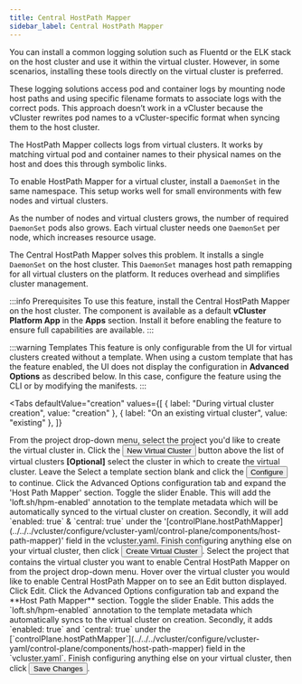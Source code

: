 ```yaml
---
title: Central HostPath Mapper
sidebar_label: Central HostPath Mapper
---
```



You can install a common logging solution such as Fluentd or the ELK stack on the host cluster and use it within the virtual cluster. However, in some scenarios, installing these tools directly on the virtual cluster is preferred.

These logging solutions access pod and container logs by mounting node host paths and using specific filename formats to associate logs with the correct pods. This approach doesn’t work in a vCluster because the vCluster rewrites pod names to a vCluster-specific format when syncing them to the host cluster.

The HostPath Mapper collects logs from virtual clusters. It works by matching virtual pod and container names to their physical names on the host and does this through symbolic links.

To enable HostPath Mapper for a virtual cluster, install a `DaemonSet` in the same namespace. This setup works well for small environments with few nodes and virtual clusters.

As the number of nodes and virtual clusters grows, the number of required `DaemonSet` pods also grows. Each virtual cluster needs one `DaemonSet` per node, which increases resource usage.

The Central HostPath Mapper solves this problem. It installs a single `DaemonSet` on the host cluster. This `DaemonSet` manages host path remapping for all virtual clusters on the platform. It reduces overhead and simplifies cluster management.

:::info Prerequisites
To use this feature, install the Central HostPath Mapper on the host cluster. The component is available as a default **vCluster Platform App** in the **Apps** section. Install it before enabling the feature to ensure full capabilities are available.
:::

:::warning Templates
This feature is only configurable from the UI for virtual clusters created without a template. When using a custom template that has the feature enabled, the UI does not display the configuration in **Advanced Options** as described below. In this case, configure the feature using the CLI or by modifying the manifests.
:::

<Tabs
  defaultValue="creation"
  values={[
    { label: "During virtual cluster creation", value: "creation" },
    { label: "On an existing virtual cluster", value: "existing" },
  ]}
>
  <TabItem value="creation">
    <Flow id="enable-central-hpm-virtualcluster-creation">
      <Step>
        From the project drop-down menu, select the project you'd like to create
        the virtual cluster in.
      </Step>
      <Step>
        Click the <Button>New Virtual Cluster</Button> button above the list of virtual clusters
      </Step>
      <Step>
        <b>[Optional]</b> select the cluster in which to create the virtual
        cluster.
      </Step>
      <Step>
        Leave the <Label>Select a template</Label> section blank and click the <Button>Configure</Button> to continue.
      </Step>
      <Step>
        Click the <Label>Advanced Options</Label> configuration tab and expand
        the 'Host Path Mapper' section.
      </Step>
      <Step>
        Toggle the slider <Label>Enable</Label>. This will add the
        'loft.sh/hpm-enabled' annotation to the template metadata which will be
        automatically synced to the virtual cluster on creation. Secondly, it
        will add `enabled: true` & `central: true` under the '[controlPlane.hostPathMapper](../../../vcluster/configure/vcluster-yaml/control-plane/components/host-path-mapper)' field in the vcluster.yaml.
      </Step>
      <Step>
        Finish configuring anything else on your virtual cluster,
        then click 
        <Button>Create Virtual Cluster</Button>.
      </Step>
    </Flow>
  </TabItem>
  <TabItem value="existing">
    <Flow id="enable-central-hpm-virtualcluster-existing">
      <Step>
        Select the project that contains the virtual cluster you want to enable Central HostPath Mapper on from the project drop-down menu.
      </Step>
      <Step>
        Hover over the virtual cluster you would like to enable Central HostPath Mapper on to see an <Label>Edit</Label> button displayed.
        Click <Label>Edit</Label>.
      </Step>
      <Step>
        Click the <Label>Advanced Options</Label> configuration tab and expand
        the **Host Path Mapper** section.
      </Step>
      <Step>
        Toggle the slider <Label>Enable</Label>. This adds the
        `loft.sh/hpm-enabled` annotation to the template metadata which
        automatically syncs to the virtual cluster on creation. Secondly, it adds `enabled: true` and `central: true` under the [`controlPlane.hostPathMapper`](../../../vcluster/configure/vcluster-yaml/control-plane/components/host-path-mapper) field in the `vcluster.yaml`.
      </Step>
      <Step>
        Finish configuring anything else on your virtual cluster,
        then click <Button>Save Changes</Button>.
      </Step>
    </Flow>
  </TabItem>
</Tabs>
